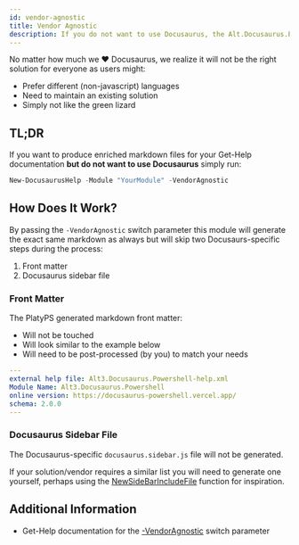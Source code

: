 ```yaml
---
id: vendor-agnostic
title: Vendor Agnostic
description: If you do not want to use Docusaurus, the Alt.Docusaurus.Powershell module can also produce vendor agnostic output.
---
```


No matter how much we :heart: Docusaurus, we realize it will not be the right solution for everyone as users might:

- Prefer different (non-javascript) languages
- Need to maintain an existing solution
- Simply not like the green lizard

## TL;DR

If you want to produce enriched markdown files for your Get-Help documentation **but do not want to use Docusaurus** simply run:

```powershell
New-DocusaurusHelp -Module "YourModule" -VendorAgnostic
```

## How Does It Work?

By passing the `-VendorAgnostic` switch parameter this module will generate the exact same
markdown as always but will skip two Docusaurs-specific steps during the process:

1. Front matter
2. Docusaurus sidebar file

### Front Matter

The PlatyPS generated markdown front matter:

- Will not be touched
- Will look similar to the example below
- Will need to be post-processed (by you) to match your needs

```yml
---
external help file: Alt3.Docusaurus.Powershell-help.xml
Module Name: Alt3.Docusaurus.Powershell
online version: https://docusaurus-powershell.vercel.app/
schema: 2.0.0
---
```

### Docusaurus Sidebar File

The Docusaurus-specific `docusaurus.sidebar.js` file will not be generated.

If your solution/vendor requires a similar list you will need to generate one yourself,
perhaps using the
[NewSideBarIncludeFile](https://github.com/alt3/Docusaurus.Powershell/blob/main/Source/Private/NewSidebarIncludeFile.ps1)
function for inspiration.

## Additional Information

- Get-Help documentation for the [-VendorAgnostic](../commands/New-DocusaurusHelp#-vendoragnostic) switch parameter
